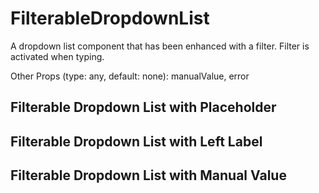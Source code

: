 


<Meta title='Documentation/FilterableDropdownList' component={FilterableDropdownList} />

# FilterableDropdownList

A dropdown list component that has been enhanced with a filter. Filter is activated when typing.

<Preview>
    <Story name='Default'>
        <FilterableDropdownList
            options={[
                {label: 'Option 1', value: 1},
                {label: 'Option 2', value: 2},
                {label: 'Option 3', value: 3},
                {label: 'Option 4', value: 4},
                {label: 'Option 5', value: 5},
                {label: 'Option 6', value: 6},
            ]}
            onValueChange={action('onActionChange')}
        />
    </Story>
</Preview>

<Props of={FilterableDropdownList} />
Other Props (type: any, default: none): manualValue, error

## Filterable Dropdown List with Placeholder

<Story name='Placeholder'>
    <FilterableDropdownList
        placeholder={'Select an option'}
        options={[
            {label: 'Option 1', value: 1},
            {label: 'Option 2', value: 2},
            {label: 'Option 3', value: 3},
            {label: 'Option 4', value: 4},
            {label: 'Option 5', value: 5},
            {label: 'Option 6', value: 6},
        ]}
        onValueChange={action('onActionChange')}
    />
</Story>

## Filterable Dropdown List with Left Label

<Story name='LeftLabel'>
    <FilterableDropdownList
        leftLabel='Label'
        options={[
            {label: 'Option 1', value: 1},
            {label: 'Option 2', value: 2},
            {label: 'Option 3', value: 3},
            {label: 'Option 4', value: 4},
            {label: 'Option 5', value: 5},
            {label: 'Option 6', value: 6},
        ]}
        onValueChange={action('onActionChange')}
    />
</Story>

## Filterable Dropdown List with Manual Value

<Story name='ManualValue'>
    <FilterableDropdownList
        manualValue={1}
        options={[
            {label: 'Option 1', value: 1},
            {label: 'Option 2', value: 2},
            {label: 'Option 3', value: 3},
            {label: 'Option 4', value: 4},
            {label: 'Option 5', value: 5},
            {label: 'Option 6', value: 6},
        ]}
        onValueChange={action('onActionChange')}
    />
</Story>